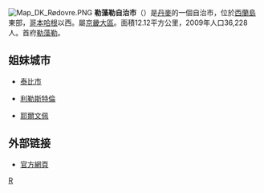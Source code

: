 [[File:Map_DK_Rødovre.PNG|right]]
'''勒藻勒自治市'''（{{lang-da|Rødovre Kommune}}）是[[丹麥|丹麥]]的一個自治市，位於[[西蘭島|西蘭島]]東部，[[哥本哈根|哥本哈根]]以西。屬[[京畿大區|京畿大區]]。面積12.12平方公里，2009年人口36,228人。首府[[勒藻勒|勒藻勒]]。

==姐妹城市==
* {{SWE}}[[泰比市|泰比市]]
* {{NOR}}[[利勒斯特倫|利勒斯特倫]]
* {{FIN}}[[耶爾文佩|耶爾文佩]]
==外部链接==
* [http://www.rk.dk/ 官方網頁] {{Wayback|url=http://www.rk.dk/ |date=20100315092401 }}
{{丹麥自治市}}
[[Category:丹麥市鎮|R]]